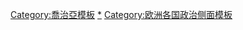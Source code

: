 {{Sidebar with collapsible lists
| name = 格魯吉亞政治
| bodyclass = vcard
| bodystyle = width:16em;
| wraplinks = true
| headingstyle = text-align:left;padding-bottom:0.5em;
| liststyle = text-align:left;

| title = {{Politics sidebar title |country=格魯吉亞 |image=Greater coat of arms of Georgia.svg |size=120px |title=格魯吉亞}}

| heading1 = [[格魯吉亞憲法|憲法]]

| list2title = 行政機關
| list2 =
*[[格魯吉亞總統|總統]]
*:[[格奧爾基·馬爾格韋拉什維利]]
*[[格魯吉亞總理|總理]]
*:[[馬穆卡·巴赫塔澤]]

| list3title = 立法機關
| list3 =
*[[格魯吉亞議會|議會]]
*:議長: [[大衛·烏蘇帕什維利]]

| list4title = 司法機關
| list4 =
*[[格魯吉亞憲法法院|憲法法院]]
*[[格魯吉亞最高法院|最高法院]]

| heading5 = [[格魯吉亞行政區劃|行政區劃]]

| list6title = [[格魯吉亞選舉|選舉]]
| list6  =
*選舉近況
*:{{hlist |[[格魯吉亞議會|議會]]：[[2016年喬治亞國會選舉|2016]]}}
*:{{hlist |[[格魯吉亞總統|總統]]：[[2018年格魯吉亞總統選舉|2018]]}}
*[[格魯吉亞政黨列表|政黨]]

| heading7 = [[格魯吉亞外交|外交]]

| below = {{Politics sidebar below|Georgia}}

}}<noinclude>
{{clear}}

{{歐洲各國政治模板}}

[[Category:喬治亞模板]]
[[Category:格鲁吉亚政治|*]]
[[Category:欧洲各国政治侧面模板]]
</noinclude>
